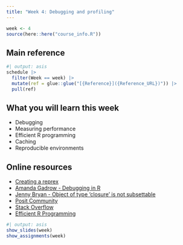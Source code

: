 ```yaml
---
title: "Week 4: Debugging and profiling"
---
```


```r
week <- 4
source(here::here("course_info.R"))
```

## Main reference

```r
#| output: asis
schedule |>
  filter(Week == week) |>
  mutate(ref = glue::glue("[{Reference}]({Reference_URL})")) |>
  pull(ref)
```

## What you will learn this week

* Debugging
* Measuring performance
* Efficient R programming
* Caching
* Reproducible environments

## Online resources

* [Creating a reprex](https://www.tidyverse.org/help/#reprex)
* [Amanda Gadrow - Debugging in R](https://posit.co/resources/videos/debugging-techniques-in-rstudio-2/)
* [Jenny Bryan - Object of type 'closure' is not subsettable](https://youtu.be/vgYS-F8opgE?si=BiXwdCR-Vghb572r)
* [Posit Community](https://community.rstudio.com)
* [Stack Overflow](https://stackoverflow.com/)
* [Efficient R Programming](https://csgillespie.github.io/efficientR/)

```r
#| output: asis
show_slides(week)
show_assignments(week)
```
